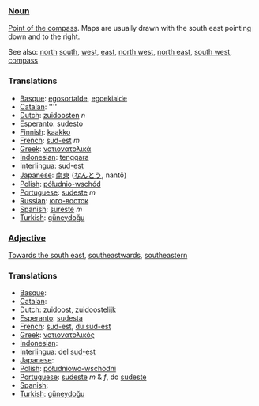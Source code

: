 ===[[Noun]]===

[[Point of the compass]]. Maps are usually drawn with the south east pointing down and to the right.

See also: [[north]] [[south]], [[west]], [[east]], [[north west]], [[north east]], [[south west]], [[compass]]

===Translations===
*[[Basque]]: [[egosortalde]], [[egoekialde]]
*[[Catalan]]: [[]] ''''
*[[Dutch]]: [[zuidoosten]] ''n''
*[[Esperanto]]: [[sudesto]]
*[[Finnish]]: [[kaakko]]
*[[French]]: [[sud-est]] ''m''
*[[Greek]]: [[νοτιονατολικά]]
*[[Indonesian]]: [[tenggara]]
*[[Interlingua]]: [[sud-est]]
*[[Japanese]]: [[南東]] ([[なんとう]], nantō)
*[[Polish]]: [[półudnio-wschód]]
*[[Portuguese]]: [[sudeste]] ''m''
*[[Russian]]: [[юго-восток]]
*[[Spanish]]: [[sureste]] ''m''
*[[Turkish]]: [[güneydoğu]]

===[[Adjective]]===

[[Towards the south east]], [[southeastwards]], [[southeastern]]

===Translations===
*[[Basque]]: [[]]
*[[Catalan]]: [[]]
*[[Dutch]]: [[zuidoost]], [[zuidoostelijk]]
*[[Esperanto]]: [[sudesta]]
*[[French]]: [[sud-est]], [[du sud-est]]
*[[Greek]]: [[νοτιονατολικός]]
*[[Indonesian]]: [[]]
*[[Interlingua]]: del [[sud-est]]
*[[Japanese]]: [[]]
*[[Polish]]: [[półudniowo-wschodni]]
*[[Portuguese]]: [[sudeste]] ''m'' & ''f'', do [[sudeste]]
*[[Spanish]]: [[]]
*[[Turkish]]: [[güneydoğu]]